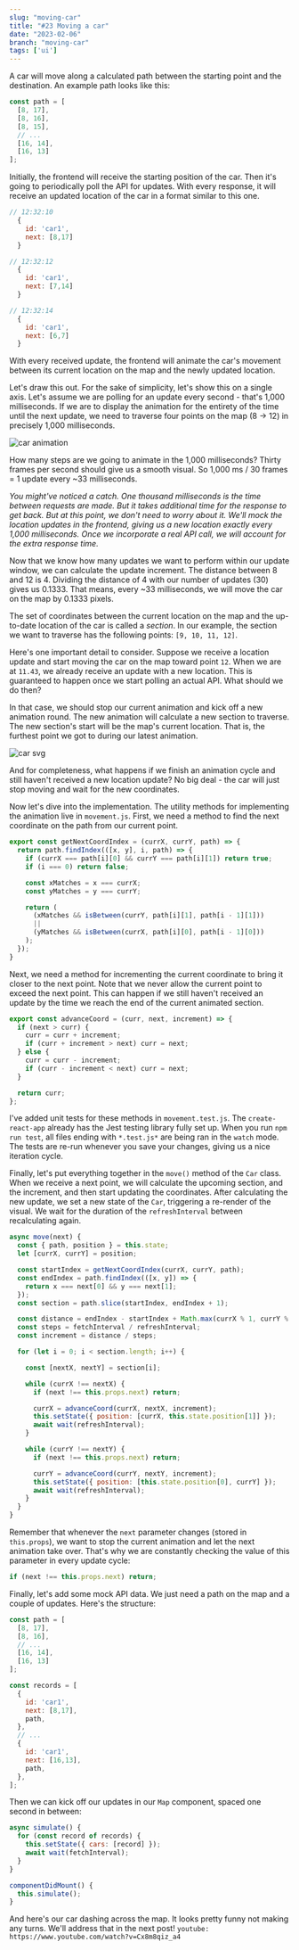 ```yaml
---
slug: "moving-car"
title: "#23 Moving a car"
date: "2023-02-06"
branch: "moving-car"
tags: ['ui']
---
```


A car will move along a calculated path between the starting point and the destination. An example path looks like this:
```js
const path = [
  [8, 17],
  [8, 16],
  [8, 15],
  // ...
  [16, 14],
  [16, 13]
];
```

Initially, the frontend will receive the starting position of the car. Then it's going to periodically poll the API for updates. With every response, it will receive an updated location of the car in a format similar to this one.
```js
// 12:32:10
  {
    id: 'car1',
    next: [8,17]
  }

// 12:32:12
  {
    id: 'car1',
    next: [7,14]
  }

// 12:32:14
  {
    id: 'car1',
    next: [6,7]
  }
```

With every received update, the frontend will animate the car's movement between its current location on the map and the newly updated location.

Let's draw this out. For the sake of simplicity, let's show this on a single axis. Let's assume we are polling for an update every second - that's 1,000 milliseconds. If we are to display the animation for the entirety of the time until the next update, we need to traverse four points on the map (8 -> 12) in precisely 1,000 milliseconds.

![car animation](./img-1.png)

How many steps are we going to animate in the 1,000 milliseconds? Thirty frames per second should give us a smooth visual. So 1,000 ms / 30 frames = 1 update every ~33 milliseconds.

*You might've noticed a catch. One thousand milliseconds is the time between requests are made. But it takes additional time for the response to get back. But at this point, we don't need to worry about it. We'll mock the location updates in the frontend, giving us a new location exactly every 1,000 milliseconds. Once we incorporate a real API call, we will account for the extra response time.*

Now that we know how many updates we want to perform within our update window, we can calculate the update increment. The distance between 8 and 12 is 4. Dividing the distance of 4 with our number of updates (30) gives us 0.1333. That means, every ~33 milliseconds, we will move the car on the map by 0.1333 pixels.

The set of coordinates between the current location on the map and the up-to-date location of the car is called a *section*. In our example, the section we want to traverse has the following points: ```[9, 10, 11, 12]```.

Here's one important detail to consider. Suppose we receive a location update and start moving the car on the map toward point `12`. When we are at `11.43`, we already receive an update with a new location. This is guaranteed to happen once we start polling an actual API. What should we do then?

In that case, we should stop our current animation and kick off a new animation round. The new animation will calculate a new section to traverse. The new section's start will be the map's current location. That is, the furthest point we got to during our latest animation.

![car svg](./img-2.png)

And for completeness, what happens if we finish an animation cycle and still haven't received a new location update? No big deal - the car will just stop moving and wait for the new coordinates.

Now let's dive into the implementation. The utility methods for implementing the animation live in `movement.js`. First, we need a method to find the next coordinate on the path from our current point.

```js
export const getNextCoordIndex = (currX, currY, path) => {
  return path.findIndex(([x, y], i, path) => {
    if (currX === path[i][0] && currY === path[i][1]) return true;
    if (i === 0) return false;

    const xMatches = x === currX;
    const yMatches = y === currY;

    return (
      (xMatches && isBetween(currY, path[i][1], path[i - 1][1]))
      ||
      (yMatches && isBetween(currX, path[i][0], path[i - 1][0]))
    );
  });
}
```

Next, we need a method for incrementing the current coordinate to bring it closer to the next point. Note that we never allow the current point to exceed the next point. This can happen if we still haven't received an update by the time we reach the end of the current animated section.
```js
export const advanceCoord = (curr, next, increment) => {
  if (next > curr) {
    curr = curr + increment;
    if (curr + increment > next) curr = next;
  } else {
    curr = curr - increment;
    if (curr - increment < next) curr = next;
  }

  return curr;
};
```
I've added unit tests for these methods in `movement.test.js`. The `create-react-app` already has the Jest testing library fully set up. When you run `npm run test`, all files ending with `*.test.js*` are being ran in the `watch` mode. The tests are re-run whenever you save your changes, giving us a nice iteration cycle.

Finally, let's put everything together in the `move()` method of the `Car` class. When we receive a next point, we will calculate the upcoming section, and the increment, and then start updating the coordinates. After calculating the new update, we set a new state of the `Car`, triggering a re-render of the visual. We wait for the duration of the `refreshInterval` between recalculating again.
```js
async move(next) {
  const { path, position } = this.state;
  let [currX, currY] = position;

  const startIndex = getNextCoordIndex(currX, currY, path);
  const endIndex = path.findIndex(([x, y]) => {
    return x === next[0] && y === next[1];
  });
  const section = path.slice(startIndex, endIndex + 1);

  const distance = endIndex - startIndex + Math.max(currX % 1, currY % 1);
  const steps = fetchInterval / refreshInterval;
  const increment = distance / steps;

  for (let i = 0; i < section.length; i++) {

    const [nextX, nextY] = section[i];

    while (currX !== nextX) {
      if (next !== this.props.next) return;

      currX = advanceCoord(currX, nextX, increment);
      this.setState({ position: [currX, this.state.position[1]] });
      await wait(refreshInterval);
    }

    while (currY !== nextY) {
      if (next !== this.props.next) return;

      currY = advanceCoord(currY, nextY, increment);
      this.setState({ position: [this.state.position[0], currY] });
      await wait(refreshInterval);
    }
  }
}
```
Remember that whenever the `next` parameter changes (stored in `this.props`), we want to stop the current animation and let the next animation take over. That's why we are constantly checking the value of this parameter in every update cycle:
```js
if (next !== this.props.next) return;
```

Finally, let's add some mock API data. We just need a path on the map and a couple of updates. Here's the structure:
```js
const path = [
  [8, 17],
  [8, 16],
  // ...
  [16, 14],
  [16, 13]
];

const records = [
  {
    id: 'car1',
    next: [8,17],
    path,
  },
  // ...
  {
    id: 'car1',
    next: [16,13],
    path,
  },
];
```

Then we can kick off our updates in our `Map` component, spaced one second in between:
```js
async simulate() {
  for (const record of records) {
    this.setState({ cars: [record] });
    await wait(fetchInterval);
  }
}

componentDidMount() {
  this.simulate();
}
```

And here's our car dashing across the map. It looks pretty funny not making any turns. We'll address that in the next post!
`youtube: https://www.youtube.com/watch?v=Cx8m8qiz_a4`
